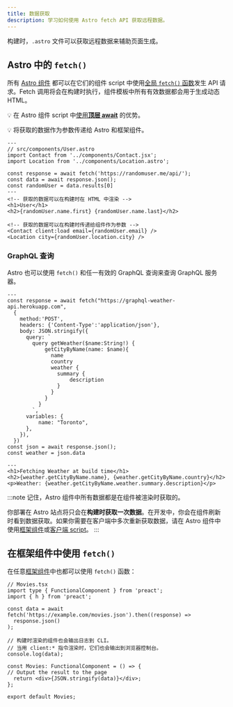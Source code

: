```yaml
---
title: 数据获取
description: 学习如何使用 Astro fetch API 获取远程数据。
---
```


构建时，`.astro` 文件可以获取远程数据来辅助页面生成。


## Astro 中的 `fetch()`

所有 [Astro 组件](/zh-cn/core-concepts/astro-components/) 都可以在它们的组件 script 中使用[全局 `fetch()` 函数](https://developer.mozilla.org/en-US/docs/Web/API/fetch)发生 API 请求。Fetch 调用将会在构建时执行，组件模板中所有有效数据都会用于生成动态 HTML。

💡 在 Astro 组件 script 中[使用**顶层 await**](https://developer.mozilla.org/en-US/docs/Web/JavaScript/Reference/Operators/await#top_level_await) 的优势。

💡 将获取的数据作为参数传递给 Astro 和框架组件。

```astro
---
// src/components/User.astro
import Contact from '../components/Contact.jsx';
import Location from '../components/Location.astro';

const response = await fetch('https://randomuser.me/api/');
const data = await response.json();
const randomUser = data.results[0]
---
<!-- 获取的数据可以在构建时在 HTML 中渲染 -->
<h1>User</h1>
<h2>{randomUser.name.first} {randomUser.name.last}</h2>

<!-- 获取的数据可以在构建时传递给组件作为参数 -->
<Contact client:load email={randomUser.email} />
<Location city={randomUser.location.city} />
```

### GraphQL 查询

Astro 也可以使用 `fetch()` 和任一有效的 GraphQL 查询来查询 GraphQL 服务器。

```astro
---
const response = await fetch("https://graphql-weather-api.herokuapp.com",
  {
    method:'POST',
    headers: {'Content-Type':'application/json'},
    body: JSON.stringify({
      query: `
        query getWeather($name:String!) {
            getCityByName(name: $name){
              name
              country
              weather {
                summary {
                    description
                }
              }
            }
          }
        `,
      variables: {
          name: "Toronto",
      },
    }),
  })
const json = await response.json();
const weather = json.data

---
<h1>Fetching Weather at build time</h1>
<h2>{weather.getCityByName.name}, {weather.getCityByName.country}</h2>
<p>Weather: {weather.getCityByName.weather.summary.description}</p>
```

:::note
记住，Astro 组件中所有数据都是在组件被渲染时获取的。

你部署在 Astro 站点将只会在**构建时获取一次数据**。在开发中，你会在组件刷新时看到数据获取。如果你需要在客户端中多次重新获取数据，请在 Astro 组件中使用[框架组件](/zh-cn/core-concepts/framework-components/)或[客户端 script](/zh-cn/core-concepts/astro-components/#客户端脚本)。
:::


## 在框架组件中使用 `fetch()`

在任意[框架组件](/zh-cn/core-concepts/framework-components/)中也都可以使用 `fetch()` 函数：

```tsx
// Movies.tsx
import type { FunctionalComponent } from 'preact';
import { h } from 'preact';

const data = await fetch('https://example.com/movies.json').then((response) =>
  response.json()
);

// 构建时渲染的组件也会输出日志到 CLI。
// 当用 client:* 指令渲染时，它们也会输出到浏览器控制台。
console.log(data);

const Movies: FunctionalComponent = () => {
// Output the result to the page
  return <div>{JSON.stringify(data)}</div>;
};

export default Movies;
```

